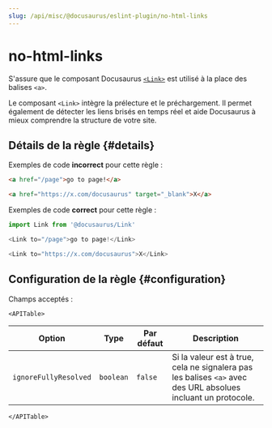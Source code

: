 ```yaml
---
slug: /api/misc/@docusaurus/eslint-plugin/no-html-links
---
```


# no-html-links


S'assure que le composant Docusaurus [`<Link>`](../../../docusaurus-core.mdx#link) est utilisé à la place des balises `<a>`.

Le composant `<Link>` intègre la prélecture et le préchargement. Il permet également de détecter les liens brisés en temps réel et aide Docusaurus à mieux comprendre la structure de votre site.

## Détails de la règle {#details}

Exemples de code **incorrect** pour cette règle :

```html
<a href="/page">go to page!</a>

<a href="https://x.com/docusaurus" target="_blank">X</a>
```

Exemples de code **correct** pour cette règle :

```js
import Link from '@docusaurus/Link'

<Link to="/page">go to page!</Link>

<Link to="https://x.com/docusaurus">X</Link>
```

## Configuration de la règle {#configuration}

Champs acceptés :

```mdx-code-block
<APITable>
```

| Option                | Type      | Par défaut | Description                                                                                                   |
| --------------------- | --------- | ---------- | ------------------------------------------------------------------------------------------------------------- |
| `ignoreFullyResolved` | `boolean` | `false`    | Si la valeur est à true, cela ne signalera pas les balises `<a>` avec des URL absolues incluant un protocole. |

```mdx-code-block
</APITable>
```
